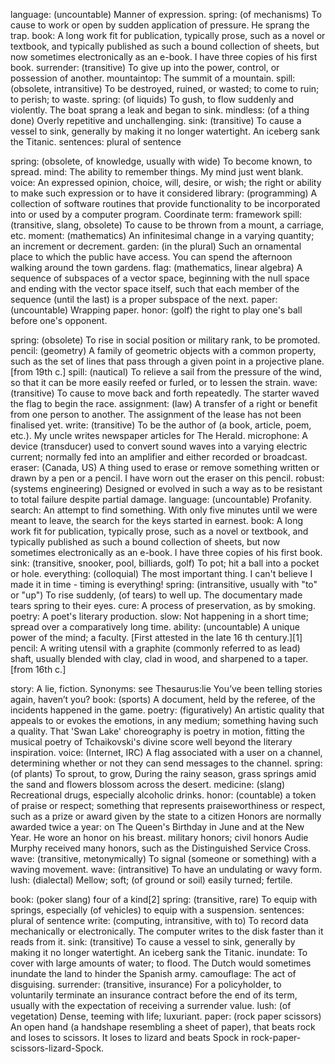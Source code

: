 language: (uncountable) Manner of expression.
spring: (of mechanisms) To cause to work or open by sudden application of pressure. He sprang the trap.
book: A long work fit for publication, typically prose, such as a novel or textbook, and typically published as such a bound collection of sheets, but now sometimes electronically as an e-book. I have three copies of his first book.
surrender: (transitive) To give up into the power, control, or possession of another.
mountaintop: The summit of a mountain.
spill: (obsolete, intransitive) To be destroyed, ruined, or wasted; to come to ruin; to perish; to waste.
spring: (of liquids) To gush, to flow suddenly and violently. The boat sprang a leak and began to sink.
mindless: (of a thing done) Overly repetitive and unchallenging.
sink: (transitive) To cause a vessel to sink, generally by making it no longer watertight. An iceberg sank the Titanic.
sentences: plural of sentence

spring: (obsolete, of knowledge, usually with wide) To become known, to spread.
mind: The ability to remember things. My mind just went blank.
voice: An expressed opinion, choice, will, desire, or wish; the right or ability to make such expression or to have it considered
library: (programming) A collection of software routines that provide functionality to be incorporated into or used by a computer program. Coordinate term: framework
spill: (transitive, slang, obsolete) To cause to be thrown from a mount, a carriage, etc.
moment: (mathematics) An infinitesimal change in a varying quantity; an increment or decrement.
garden: (in the plural) Such an ornamental place to which the public have access. You can spend the afternoon walking around the town gardens.
flag: (mathematics, linear algebra) A sequence of subspaces of a vector space, beginning with the null space and ending with the vector space itself, such that each member of the sequence (until the last) is a proper subspace of the next.
paper: (uncountable) Wrapping paper.
honor: (golf) the right to play one's ball before one's opponent.

spring: (obsolete) To rise in social position or military rank, to be promoted.
pencil: (geometry) A family of geometric objects with a common property, such as the set of lines that pass through a given point in a projective plane. [from 19th c.]
spill: (nautical) To relieve a sail from the pressure of the wind, so that it can be more easily reefed or furled, or to lessen the strain.
wave: (transitive) To cause to move back and forth repeatedly. The starter waved the flag to begin the race.
assignment: (law) A transfer of a right or benefit from one person to another. The assignment of the lease has not been finalised yet.
write: (transitive) To be the author of (a book, article, poem, etc.). My uncle writes newspaper articles for The Herald.
microphone: A device (transducer) used to convert sound waves into a varying electric current; normally fed into an amplifier and either recorded or broadcast.
eraser: (Canada, US) A thing used to erase or remove something written or drawn by a pen or a pencil. I have worn out the eraser on this pencil.
robust: (systems engineering) Designed or evolved in such a way as to be resistant to total failure despite partial damage.
language: (uncountable) Profanity.
search: An attempt to find something. With only five minutes until we were meant to leave, the search for the keys started in earnest.
book: A long work fit for publication, typically prose, such as a novel or textbook, and typically published as such a bound collection of sheets, but now sometimes electronically as an e-book. I have three copies of his first book.
sink: (transitive, snooker, pool, billiards, golf) To pot; hit a ball into a pocket or hole.
everything: (colloquial) The most important thing. I can't believe I made it in time - timing is everything!
spring: (intransitive, usually with "to" or "up") To rise suddenly, (of tears) to well up. The documentary made tears spring to their eyes.
cure: A process of preservation, as by smoking.
poetry: A poet's literary production.
slow: Not happening in a short time; spread over a comparatively long time.
ability: (uncountable) A unique power of the mind; a faculty. [First attested in the late 16 th century.][1]
pencil: A writing utensil with a graphite (commonly referred to as lead) shaft, usually blended with clay, clad in wood, and sharpened to a taper. [from 16th c.]

story: A lie, fiction. Synonyms: see Thesaurus:lie You’ve been telling stories again, haven’t you?
book: (sports) A document, held by the referee, of the incidents happened in the game.
poetry: (figuratively) An artistic quality that appeals to or evokes the emotions, in any medium; something having such a quality. That 'Swan Lake' choreography is poetry in motion, fitting the musical poetry of Tchaikovski's divine score well beyond the literary inspiration.
voice: (Internet, IRC) A flag associated with a user on a channel, determining whether or not they can send messages to the channel.
spring: (of plants) To sprout, to grow, During the rainy season, grass springs amid the sand and flowers blossom across the desert.
medicine: (slang) Recreational drugs, especially alcoholic drinks.
honor: (countable) a token of praise or respect; something that represents praiseworthiness or respect, such as a prize or award given by the state to a citizen Honors are normally awarded twice a year: on The Queen's Birthday in June and at the New Year. He wore an honor on his breast. military honors; civil honors Audie Murphy received many honors, such as the Distinguished Service Cross.
wave: (transitive, metonymically) To signal (someone or something) with a waving movement.
wave: (intransitive) To have an undulating or wavy form.
lush: (dialectal) Mellow; soft; (of ground or soil) easily turned; fertile.

book: (poker slang) four of a kind[2]
spring: (transitive, rare) To equip with springs, especially (of vehicles) to equip with a suspension.
sentences: plural of sentence
write: (computing, intransitive, with to) To record data mechanically or electronically. The computer writes to the disk faster than it reads from it.
sink: (transitive) To cause a vessel to sink, generally by making it no longer watertight. An iceberg sank the Titanic.
inundate: To cover with large amounts of water; to flood. The Dutch would sometimes inundate the land to hinder the Spanish army.
camouflage: The act of disguising.
surrender: (transitive, insurance) For a policyholder, to voluntarily terminate an insurance contract before the end of its term, usually with the expectation of receiving a surrender value.
lush: (of vegetation) Dense, teeming with life; luxuriant.
paper: (rock paper scissors) An open hand (a handshape resembling a sheet of paper), that beats rock and loses to scissors. It loses to lizard and beats Spock in rock-paper-scissors-lizard-Spock.
